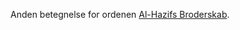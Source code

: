 {{title:Al-Hazifs Stridsmagere}}
{{author:Laura Holmegaard}}
{{timestamp:2010-10-20T06:04:59Z}}
{{copyright:Al-Hazifs Stridsmagere}}
Anden betegnelse for ordenen [[Al-Hazifs Broderskab]].